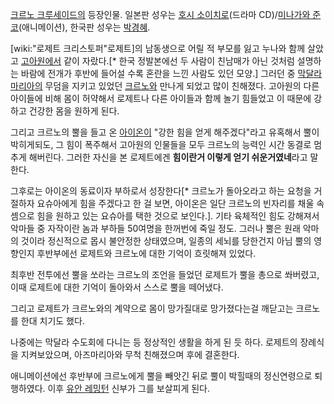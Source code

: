 [[크르노 크루세이드]]의 등장인물. 일본판 성우는 [[호시 소이치로]](드라마 CD)/[[미나가와 준코]](애니메이션), 한국판 성우는 [[박경혜]].

[wiki:"로제트 크리스토퍼"로제트]의 남동생으로 어릴 적 부모를 잃고 누나와 함께 살았고 [[고아원]]에서 같이 자랐다.[* 한국 정발본에선 두 사람이 친남매가 아닌 것처럼 설명하는 바람에 전개가 후반에 들어설 수록 혼란을 느낀 사람도 있던 모양.] 그러던 중 [[막달라 마리아]]의 무덤을 지키고 있었던 [[크르노]]와 만나게 되었고 많이 친해졌다. 고아원의 다른 아이들에 비해 몸이 허약해서 로제트나 다른 아이들과 함께 놀기 힘들었고 이 때문에 강하고 건강한 몸을 원하게 된다. 

그리고 크르노의 뿔을 들고 온 [[아이온]]이 "강한 힘을 얻게 해주겠다"라고 유혹해서 뿔이 박히게되도, 그 힘이 폭주해서 고아원의 인물들을 모두 크르노의 능력인 시간 동결로 멈추게 해버린다. 그러한 자신을 본 로제트에겐 '''힘이란거 이렇게 얻기 쉬운거였네'''라고 말한다.

그후로는 아이온의 동료이자 부하로서 성장한다[* 크르노가 돌아오라고 하는 요청을 거절하자 요슈아에게 힘을 주겠다고 한 걸 보면, 아이온은 일단 크르노의 빈자리를 채울 속셈으로 힘을 원하고 있는 요슈아를 택한 것으로 보인다.]. 기타 육체적인 힘도 강해져서 악마들 중 자작이란 놈과 부하들 50여명을 한꺼번에 죽일 정도. 그러나 뿔은 원래 악마의 것이라 정신적으로 몹시 불안정한 상태였으며, 일종의 세뇌를 당한건지 아님 뿔의 영향인지 후반부에선 로제트와 크르노에 대한 기억이 흐릿해져 있었다. 

최후반 전투에선 뿔을 쏘라는 크르노의 조언을 들었던 로제트가 뿔을 총으로 쏴버렸고, 이때 로제트에 대한 기억이 돌아와서 스스로 뿔을 떼어냈다.

그리고 로제트가 크르노와의 계약으로 몸이 망가질대로 망가졌다는걸 깨닫고는 크르노를 한대 치기도 했다.

나중에는 막달라 수도회에 다니는 등 정상적인 생활을 하게 된 듯 하다. 로제트의 장례식을 지켜보았으며, 아즈마리아와 무척 친해졌으며 후에 결혼한다.

애니메이션에선 후반부에 크르노에게 뿔을 빼앗긴 뒤로 뿔이 박힐때의 정신연령으로 퇴행하였다. 이후 [[유안 레밍턴]] 신부가 그를 보살피게 된다.

